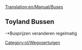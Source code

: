 [[Translation:en/Manual/Buses]]

{{nl/Wegvoertuig|name     = MPS Regal Bus
  |img      = Bus-MPS Regal.png
  |price    = £4.920 (€9.840)
  |speed    = 56 km/h (35 mph)
  |annual   = £426 (€852)
  |designed = 1930
  |life     = 12
  |capacity = 31 passagiers
}}
{{nl/Wegvoertuig|name     = Hereford Leopard Bus
  |img      = Bus-Hereford Leopard.png
  |price    = £5.740 (€11.480) 
  |speed    = 88 km/h (55 mph)
  |annual   = £600 (€1.200)
  |designed = 1964
  |life     = 15
  |capacity = 35 passagiers
}}
{{nl/Wegvoertuig|name     = Foster Bus
  |img      = Bus-foster.png
  |price    = £6.150 (€12.300) 
  |speed    = 112 km/h (70 mph)
  |annual   = £834 (€1.668)
  |designed = 1986
  |life     = 15
  |capacity = 37 passagiers
}}
{{nl/Wegvoertuig|name     = Foster MkII Superbus
  |img      = Bus-Foster MkII Superbus.png
  |price    = £6.560 (€13.120) 
  |speed    = 127 km/h (79 mph)
  |annual   = £1.125 (€2.250)
  |designed = 2008
  |life     = 15
  |capacity = 40 passagiers
}}

==Toyland Bussen==
{{nl/Wegvoertuig|name     = Ploddyphut MkI Bus
  |img      = Ploddyphut_MkI_Bus.png
  |price    = *£4.920 
  |speed    = 56 km/h 
  |annual   = £426 
  |designed = 1945
  |life     = 15
  |capacity = 30 passagiers
}}
{{nl/Wegvoertuig|name     = Ploddyphut MkII Bus
  |img      = Ploddyphut_MkII_Bus.png
  |price    = *£5.740 
  |speed    = 96 km/h 
  |annual   = £804 
  |designed = 1972
  |life     = 15
  |capacity = 35 passagiers
}}
{{nl/Wegvoertuig|name     = Ploddyphut MkIII Bus
  |img      = Ploddyphut_MkIII_Bus.png
  |price    = *£6.560
  |speed    = 120 km/h 
  |annual   = £1.125 
  |designed = 2010
  |life     = 15
  |capacity = 38 passagiers
}}
-*Busprijzen veranderen regelmatig

[[Category:nl/Wegvoertuigen]]